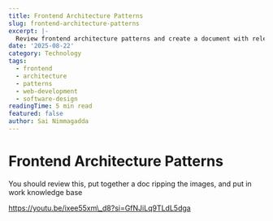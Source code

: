 ```yaml
---
title: Frontend Architecture Patterns
slug: frontend-architecture-patterns
excerpt: |-
  Review frontend architecture patterns and create a document with relevant images for the work knowledge base.
date: '2025-08-22'
category: Technology
tags:
  - frontend
  - architecture
  - patterns
  - web-development
  - software-design
readingTime: 5 min read
featured: false
author: Sai Nimmagadda
---
```

# Frontend Architecture Patterns

You should review this, put together a doc ripping the images, and put in work knowledge base

https://youtu.be/ixee55xm\_d8?si=GfNJiLq9TLdL5dga
